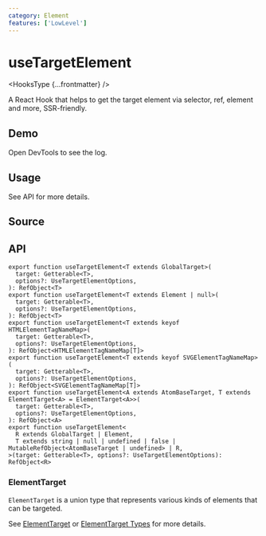 ```yaml
---
category: Element
features: ['LowLevel']
---
```


# useTargetElement


<HooksType {...frontmatter} />

A React Hook that helps to get the target element via selector, ref, element and more, SSR-friendly.

## Demo

Open DevTools to see the log.


<App />

## Usage

See API for more details.

## Source


<Source />

## API

```tsx
export function useTargetElement<T extends GlobalTarget>(
  target: Getterable<T>,
  options?: UseTargetElementOptions,
): RefObject<T>
export function useTargetElement<T extends Element | null>(
  target: Getterable<T>,
  options?: UseTargetElementOptions,
): RefObject<T>
export function useTargetElement<T extends keyof HTMLElementTagNameMap>(
  target: Getterable<T>,
  options?: UseTargetElementOptions,
): RefObject<HTMLElementTagNameMap[T]>
export function useTargetElement<T extends keyof SVGElementTagNameMap>(
  target: Getterable<T>,
  options?: UseTargetElementOptions,
): RefObject<SVGElementTagNameMap[T]>
export function useTargetElement<A extends AtomBaseTarget, T extends ElementTarget<A> = ElementTarget<A>>(
  target: Getterable<T>,
  options?: UseTargetElementOptions,
): RefObject<A>
export function useTargetElement<
  R extends GlobalTarget | Element,
  T extends string | null | undefined | false | MutableRefObject<AtomBaseTarget | undefined> | R,
>(target: Getterable<T>, options?: UseTargetElementOptions): RefObject<R>
```

### ElementTarget

`ElementTarget` is a union type that represents various kinds of elements that can be targeted.

See [ElementTarget](/docs/features/element-target) or [ElementTarget Types](/docs/features/element-target#element-target-types) for more details.
